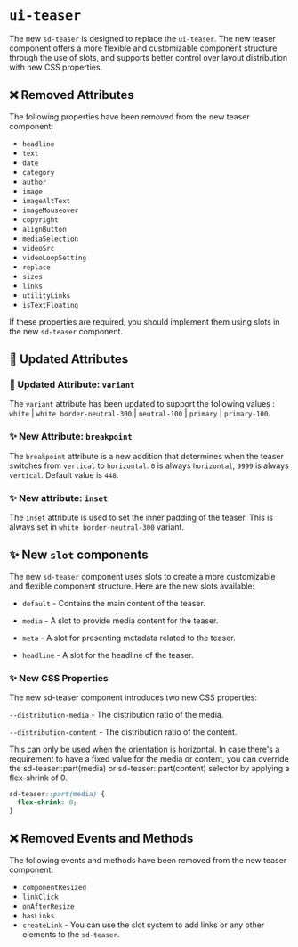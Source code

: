 # `ui-teaser`

The new `sd-teaser` is designed to replace the `ui-teaser`. The new teaser component offers a more flexible and customizable component structure through the use of slots, and supports better control over layout distribution with new CSS properties.

## ❌ Removed Attributes

The following properties have been removed from the new teaser component:

- `headline`
- `text`
- `date`
- `category`
- `author`
- `image`
- `imageAltText`
- `imageMouseover`
- `copyright`
- `alignButton`
- `mediaSelection`
- `videoSrc`
- `videoLoopSetting`
- `replace`
- `sizes`
- `links`
- `utilityLinks`
- `isTextFloating`

If these properties are required, you should implement them using slots in the new `sd-teaser` component.

## 🔀 Updated Attributes

### 🔀 Updated Attribute: `variant`

The `variant` attribute has been updated to support the following values : `white` | `white border-neutral-300` | `neutral-100` | `primary` | `primary-100`.

### ✨ New Attribute: `breakpoint`

The `breakpoint` attribute is a new addition that determines when the teaser switches from `vertical` to `horizontal`. `0` is always `horizontal`, `9999` is always `vertical`. Default value is `448`.

### ✨ New attribute: `inset`

The `inset` attribute is used to set the inner padding of the teaser. This is always set in `white border-neutral-300` variant.

## ✨ New `slot` components

The new `sd-teaser` component uses slots to create a more customizable and flexible component structure. Here are the new slots available:

- `default` - Contains the main content of the teaser.

- `media` - A slot to provide media content for the teaser.

- `meta` - A slot for presenting metadata related to the teaser.

- `headline` - A slot for the headline of the teaser.

### ✨ New CSS Properties

The new sd-teaser component introduces two new CSS properties:

`--distribution-media` - The distribution ratio of the media.

`--distribution-content` - The distribution ratio of the content.

This can only be used when the orientation is horizontal. In case there's a requirement to have a fixed value for the media or content, you can override the sd-teaser::part(media) or sd-teaser::part(content) selector by applying a flex-shrink of 0.

```css
sd-teaser::part(media) {
  flex-shrink: 0;
}
```

## ❌ Removed Events and Methods

The following events and methods have been removed from the new teaser component:

- `componentResized`
- `linkClick`
- `onAfterResize`
- `hasLinks`
- `createLink` - You can use the slot system to add links or any other elements to the `sd-teaser`.
